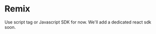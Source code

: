 
# Remix

Use <Link href="/docs/general">script tag</Link> or <Link href="/docs/general">Javascript SDK</Link> for now. We'll add a dedicated react sdk soon.

